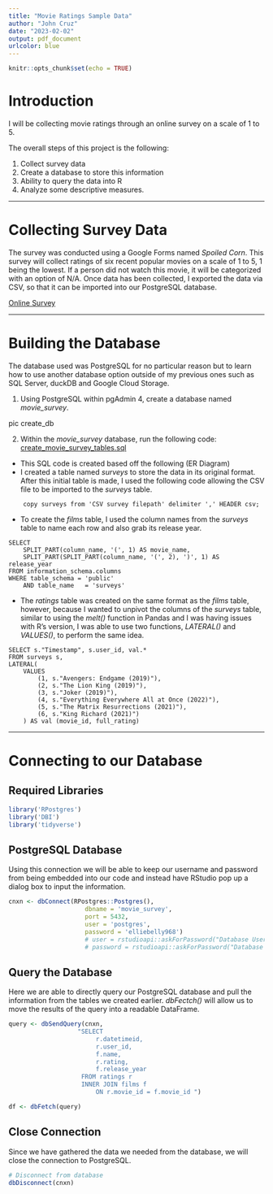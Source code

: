 ```yaml
---
title: "Movie Ratings Sample Data"
author: "John Cruz"
date: "2023-02-02"
output: pdf_document
urlcolor: blue
---
```


```r
knitr::opts_chunk$set(echo = TRUE)
```

# Introduction

I will be collecting movie ratings through an online survey on a scale of 1 to 5. 

The overall steps of this project is the following:

1. Collect survey data
2. Create a database to store this information
3. Ability to query the data into R
4. Analyze some descriptive measures.

---

# Collecting Survey Data

The survey was conducted using a Google Forms named *Spoiled Corn*. This survey will collect ratings of six recent popular movies on a scale of 1 to 5, 1 being the lowest. If a person did not watch this movie, it will be categorized with an option of N/A. Once data has been collected, I exported the data via CSV, so that it can be imported into our PostgreSQL database. 

[Online Survey](https://forms.gle/Jf8fvruorDacr69j9)

---

# Building the Database

The database used was PostgreSQL for no particular reason but to learn how to use another database option outside of my previous ones such as SQL Server, duckDB and Google Cloud Storage.

1. Using PostgreSQL within pgAdmin 4, create a database named *movie_survey*.

pic create_db

2. Within the *movie_survey* database, run the following code:
[create_movie_survey_tables.sql](https://raw.githubusercontent.com/hellojohncruz/movie_surveys/main/create_movie_survey_tables.sql)
  - This SQL code is created based off the following (ER Diagram)
  - I created a table named *surveys* to store the data in its original format. After this initial table is made, I used the following code allowing the CSV file to be imported to the *surveys* table.
  
```
    copy surveys from 'CSV survey filepath' delimiter ',' HEADER csv;
```

  - To create the *films* table, I used the column names from the *surveys* table to name each row and also grab its release year.
  
```
SELECT 
	SPLIT_PART(column_name, '(', 1) AS movie_name,
	SPLIT_PART(SPLIT_PART(column_name, '(', 2), ')', 1) AS release_year
FROM information_schema.columns
WHERE table_schema = 'public'
	AND table_name   = 'surveys'
```

  - The *ratings* table was created on the same format as the *films* table, however, because I wanted to unpivot the columns of the *surveys* table, similar to using the *melt()* function in Pandas and I was having issues with R's version, I was able to use two functions, *LATERAL()* and *VALUES()*, to perform the same idea. 
  
```
SELECT s."Timestamp", s.user_id, val.*
FROM surveys s,
LATERAL(
	VALUES
		(1, s."Avengers: Endgame (2019)"),
		(2, s."The Lion King (2019)"),
		(3, s."Joker (2019)"),
		(4, s."Everything Everywhere All at Once (2022)"),
		(5, s."The Matrix Resurrections (2021)"),
		(6, s."King Richard (2021)")
	) AS val (movie_id, full_rating)
```

---

# Connecting to our Database

## Required Libraries

```r
library('RPostgres')
library('DBI')
library('tidyverse')
```

## PostgreSQL Database

Using this connection we will be able to keep our username and password from being embedded into our code and instead have RStudio pop up a dialog box to input the information. 

```r
cnxn <- dbConnect(RPostgres::Postgres(),
                     dbname = 'movie_survey',
                     port = 5432,
                     user = 'postgres',
                     password = 'elliebelly968')
                     # user = rstudioapi::askForPassword("Database Username"),
                     # password = rstudioapi::askForPassword("Database Password"))
```

## Query the Database

Here we are able to directly query our PostgreSQL database and pull the information from the tables we created earlier. *dbFectch()* will allow us to move the results of the query into a readable DataFrame.

```r
query <- dbSendQuery(cnxn, 
                   "SELECT
                    	r.datetimeid,
                    	r.user_id,
                    	f.name,
                    	r.rating,
                    	f.release_year
                    FROM ratings r
                    INNER JOIN films f
                    	ON r.movie_id = f.movie_id ")

df <- dbFetch(query)
```

## Close Connection

Since we have gathered the data we needed from the database, we will close the connection to PostgreSQL.

```r
# Disconnect from database
dbDisconnect(cnxn)
```


